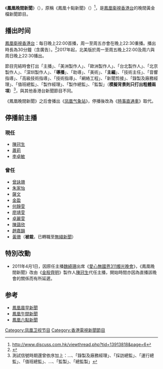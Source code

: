 {{電視節目信息框
| 名稱       = 鳳凰晚間新聞<br/>{{lang|en|Phoenix Night News}}
| 圖片       = [[File:鳳凰晚間新聞.png|300px]]
| 圖說       = 《鳳凰晚間新聞》的片頭
| 類型       = 新聞
| 主持       = 詳見“主播”一節
| 地區       = {{HK}}
| 語言       = [[粵語|粵語]]
| 製片人     = [[鳳凰衛視香港台|鳳凰衛視香港台]]
| 每集長    = 30分钟（含廣告） 
| 電視網     = [[鳳凰衛視香港台|鳳凰衛視香港台]]
| 視頻制式   = <small>'''2011年3月28日至2013年12月31日'''</small><br/>[[576i|576i]] [[縱橫比_(圖像)|4:3]]（[[標清|標清]]）<br/><small>'''2014年1月1日至3月13日'''</small><br/>[[576i|576i]] [[縱橫比_(圖像)|16:9]]（標清）<br/>[[1080i|1080i50]] [[縱橫比_(圖像)|16:9]]（[[高清電視|高清]]）<br/><small>'''2014年3月14日至2015年10月12日'''</small><br/>[[1080i|1080i50]] [[縱橫比_(圖像)|16:9]]
| 音頻制式   = 立體聲
| 首播地區   ={{HK}}
| 開始       = 2011年3月28日
| 結束       = 2015年10月12日<br>（北美版除外）
| 相關節目   = 
| 官方網站   = 
| 製作網站   = 
}}

《'''鳳凰晚間新聞'''》（{{lang-en|Phoenix Night News}}），原稱《鳳凰十點新聞》（{{lang-en|News at Ten}}）<ref>http://www.discuss.com.hk/viewthread.php?tid=13913818&page=6</ref>，是[[鳳凰衞視香港台|鳳凰衞視香港台]]的晚間黃金檔新聞節目。

==播出时间==
[[鳳凰衛視香港台|鳳凰衛視香港台]]：每日晚上22:00首播，周一至周五亦會在晚上22:30重播。播出時長為30分鐘（含廣告）。<ref>{{cite web | url=http://phtv.ifeng.com/epg/ | title=凤凰卫视节目单 | publisher=凤凰卫视 | accessdate=2014-05-11}}</ref>2017年起，北美版於周一至周五晚上22:00及周六與周日晚上22:30播出。

節目完結時會打出「主播」、「美洲製作人」、「歐洲製作人」、「台北製作人」、「北京製作人」、「深圳製作人」、「'''導播'''」、「助導」、「美術」、「'''主編'''」、「技術主任」、「音響指導」、「高級技術指導」、「技術指導」、「網絡工程」、「新聞剪接」、「錄製及廠務經理」、「值班總監」、「製作經理」、「製作總監」、「監製」（'''模擬背景則只打出粗體兩項'''）<ref>測試信號時期還曾依序加上：...、「錄製及廠務經理」、「採訪總監」、「運行總監」、「值班總監」、...、「監製」、「總監製」</ref>，與其他香港台新聞節目不同。

《鳳凰晚間新聞》之后會播出《[[凤凰气象站|凤凰气象站]]》，停播後改為《[[時事直通車|時事直通車]]》取代。

==停播前主播==
=== 現任 ===
*[[陳冠生|陳冠生]]
*[[蕭莉|蕭莉]]
*[[李卓敏_(記者)|李卓敏]]

=== 曾任 ===
*[[曾詠珊|曾詠珊]]
*[[朱家怡|朱家怡]]
*[[薩文|薩文]]
*[[金盈|金盈]]
*[[何靜雯|何靜雯]]
*[[廖靖雯|廖靖雯]]
*[[卓麗雯|卓麗雯]]
*[[陳藹欣|陳藹欣]]
*[[趙嘉韻|趙嘉韻]]
*[[黃珊|黃珊]]（'''被裁'''，已轉職至[[無綫新聞|無綫新聞]]）

==特別改動==
*2011年4月1日，因原任主播[[魏綺珊|魏綺珊]]出席《[[愛心無國界311燭光晚會|愛心無國界311燭光晚會]]》，《鳳凰晚間新聞》改由《[[金股齊明|金股齊明]]》製作人[[陳冠生|陳冠生]]代任主播，開始時間亦因為直播該晚會的關係而有所延遲。

==参考==
* [[鳳凰晨早新聞|鳳凰晨早新聞]]
* [[鳳凰午間新聞|鳳凰午間新聞]]
* [[鳳凰六點新聞|鳳凰六點新聞]]
{{reflist}}

[[Category:凤凰卫视节目|Category:凤凰卫视节目]]
[[Category:香港電視新聞節目|Category:香港電視新聞節目]]